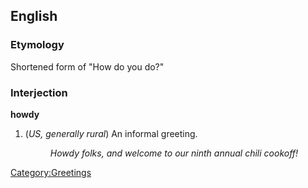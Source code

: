 ==English==

===Etymology===
Shortened form of "How do you do?"

===Interjection===
'''howdy'''

# (''US, generally rural'') An informal greeting.
#: ''Howdy folks, and welcome to our ninth annual chili cookoff!''

[[Category:Greetings]]